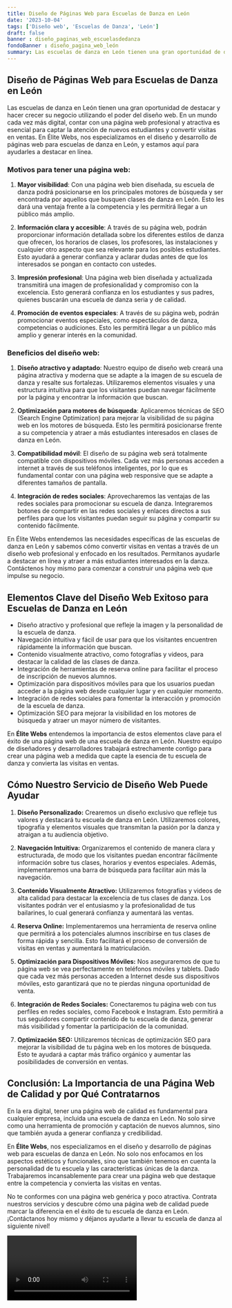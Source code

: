 ```yaml
---
title: Diseño de Páginas Web para Escuelas de Danza en León
date: '2023-10-04'
tags: ['Diseño web', 'Escuelas de Danza', 'León']
draft: false
banner : diseño_paginas_web_escuelasdedanza
fondoBanner : diseño_pagina_web_león
summary: Las escuelas de danza en León tienen una gran oportunidad de destacar y hacer crecer su negocio utilizando el poder del diseño web. En un mundo cada vez más digital, contar con una página web profesional y atractiva es esencial para captar la atención de nuevos estudiantes y convertir visitas en ventas. En Élite Webs, nos especializamos en el diseño y desarrollo de páginas web para escuelas de danza en León, y estamos aquí para ayudarles a destacar en línea.
---
```


## Diseño de Páginas Web para Escuelas de Danza en León

Las escuelas de danza en León tienen una gran oportunidad de destacar y hacer crecer su negocio utilizando el poder del diseño web. En un mundo cada vez más digital, contar con una página web profesional y atractiva es esencial para captar la atención de nuevos estudiantes y convertir visitas en ventas. En Élite Webs, nos especializamos en el diseño y desarrollo de páginas web para escuelas de danza en León, y estamos aquí para ayudarles a destacar en línea.

### Motivos para tener una página web:

1. **Mayor visibilidad**: Con una página web bien diseñada, su escuela de danza podrá posicionarse en los principales motores de búsqueda y ser encontrada por aquellos que busquen clases de danza en León. Esto les dará una ventaja frente a la competencia y les permitirá llegar a un público más amplio.

2. **Información clara y accesible**: A través de su página web, podrán proporcionar información detallada sobre los diferentes estilos de danza que ofrecen, los horarios de clases, los profesores, las instalaciones y cualquier otro aspecto que sea relevante para los posibles estudiantes. Esto ayudará a generar confianza y aclarar dudas antes de que los interesados se pongan en contacto con ustedes.

3. **Impresión profesional**: Una página web bien diseñada y actualizada transmitirá una imagen de profesionalidad y compromiso con la excelencia. Esto generará confianza en los estudiantes y sus padres, quienes buscarán una escuela de danza seria y de calidad.

4. **Promoción de eventos especiales**: A través de su página web, podrán promocionar eventos especiales, como espectáculos de danza, competencias o audiciones. Esto les permitirá llegar a un público más amplio y generar interés en la comunidad.

### Beneficios del diseño web:

1. **Diseño atractivo y adaptado**: Nuestro equipo de diseño web creará una página atractiva y moderna que se adapte a la imagen de su escuela de danza y resalte sus fortalezas. Utilizaremos elementos visuales y una estructura intuitiva para que los visitantes puedan navegar fácilmente por la página y encontrar la información que buscan.

2. **Optimización para motores de búsqueda**: Aplicaremos técnicas de SEO (Search Engine Optimization) para mejorar la visibilidad de su página web en los motores de búsqueda. Esto les permitirá posicionarse frente a su competencia y atraer a más estudiantes interesados en clases de danza en León.

3. **Compatibilidad móvil**: El diseño de su página web será totalmente compatible con dispositivos móviles. Cada vez más personas acceden a internet a través de sus teléfonos inteligentes, por lo que es fundamental contar con una página web responsive que se adapte a diferentes tamaños de pantalla.

4. **Integración de redes sociales**: Aprovecharemos las ventajas de las redes sociales para promocionar su escuela de danza. Integraremos botones de compartir en las redes sociales y enlaces directos a sus perfiles para que los visitantes puedan seguir su página y compartir su contenido fácilmente.

En Élite Webs entendemos las necesidades específicas de las escuelas de danza en León y sabemos cómo convertir visitas en ventas a través de un diseño web profesional y enfocado en los resultados. Permítanos ayudarle a destacar en línea y atraer a más estudiantes interesados en la danza. Contáctenos hoy mismo para comenzar a construir una página web que impulse su negocio.

<GifSeo />

<Cta />

## Elementos Clave del Diseño Web Exitoso para Escuelas de Danza en León

- Diseño atractivo y profesional que refleje la imagen y la personalidad de la escuela de danza.
- Navegación intuitiva y fácil de usar para que los visitantes encuentren rápidamente la información que buscan.
- Contenido visualmente atractivo, como fotografías y videos, para destacar la calidad de las clases de danza.
- Integración de herramientas de reserva online para facilitar el proceso de inscripción de nuevos alumnos.
- Optimización para dispositivos móviles para que los usuarios puedan acceder a la página web desde cualquier lugar y en cualquier momento.
- Integración de redes sociales para fomentar la interacción y promoción de la escuela de danza.
- Optimización SEO para mejorar la visibilidad en los motores de búsqueda y atraer un mayor número de visitantes.

En **Élite Webs** entendemos la importancia de estos elementos clave para el éxito de una página web de una escuela de danza en León. Nuestro equipo de diseñadores y desarrolladores trabajará estrechamente contigo para crear una página web a medida que capte la esencia de tu escuela de danza y convierta las visitas en ventas.

## Cómo Nuestro Servicio de Diseño Web Puede Ayudar

1. **Diseño Personalizado:** Crearemos un diseño exclusivo que refleje tus valores y destacará tu escuela de danza en León. Utilizaremos colores, tipografía y elementos visuales que transmitan la pasión por la danza y atraigan a tu audiencia objetivo.

2. **Navegación Intuitiva:** Organizaremos el contenido de manera clara y estructurada, de modo que los visitantes puedan encontrar fácilmente información sobre tus clases, horarios y eventos especiales. Además, implementaremos una barra de búsqueda para facilitar aún más la navegación.

3. **Contenido Visualmente Atractivo:** Utilizaremos fotografías y videos de alta calidad para destacar la excelencia de tus clases de danza. Los visitantes podrán ver el entusiasmo y la profesionalidad de tus bailarines, lo cual generará confianza y aumentará las ventas.

4. **Reserva Online:** Implementaremos una herramienta de reserva online que permitirá a los potenciales alumnos inscribirse en tus clases de forma rápida y sencilla. Esto facilitará el proceso de conversión de visitas en ventas y aumentará la matriculación.

5. **Optimización para Dispositivos Móviles:** Nos aseguraremos de que tu página web se vea perfectamente en teléfonos móviles y tablets. Dado que cada vez más personas acceden a Internet desde sus dispositivos móviles, esto garantizará que no te pierdas ninguna oportunidad de venta.

6. **Integración de Redes Sociales:** Conectaremos tu página web con tus perfiles en redes sociales, como Facebook e Instagram. Esto permitirá a tus seguidores compartir contenido de tu escuela de danza, generar más visibilidad y fomentar la participación de la comunidad.

7. **Optimización SEO:** Utilizaremos técnicas de optimización SEO para mejorar la visibilidad de tu página web en los motores de búsqueda. Esto te ayudará a captar más tráfico orgánico y aumentar las posibilidades de conversión en ventas.

## Conclusión: La Importancia de una Página Web de Calidad y por Qué Contratarnos

En la era digital, tener una página web de calidad es fundamental para cualquier empresa, incluida una escuela de danza en León. No solo sirve como una herramienta de promoción y captación de nuevos alumnos, sino que también ayuda a generar confianza y credibilidad.

En **Élite Webs**, nos especializamos en el diseño y desarrollo de páginas web para escuelas de danza en León. No solo nos enfocamos en los aspectos estéticos y funcionales, sino que también tenemos en cuenta la personalidad de tu escuela y las características únicas de la danza. Trabajaremos incansablemente para crear una página web que destaque entre la competencia y convierta las visitas en ventas.

No te conformes con una página web genérica y poco atractiva. Contrata nuestros servicios y descubre cómo una página web de calidad puede marcar la diferencia en el éxito de tu escuela de danza en León. ¡Contáctanos hoy mismo y déjanos ayudarte a llevar tu escuela de danza al siguiente nivel!

<Video />

<CtaBot job='Escuelas de Danza' city='León'/>

<Gmaps query='León+españa+maps' />